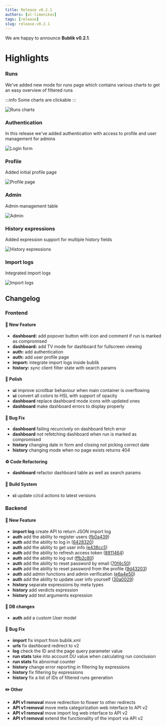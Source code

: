 ```yaml
---
title: Release v0.2.1
authors: [ol-limonikas]
tags: [release]
slug: release-v0.2.1
---
```


We are happy to announce **Bublik v0.2.1**.

<!--truncate-->

# Highlights

### Runs

We've added new mode for runs page which contains various charts to get an easy overview of filtered runs

:::info
Some charts are clickable
:::

![Runs charts](./img/runs-charts.png)

### Authentication

In this release we've added authentication with access to profile and user management for admins

![Login form](./img/auth.png)

### Profile

Added initial profile page

![Profile page](./img/profile.png)

### Admin

Admin management table

![Admin](./img/admin-users.png)

### History expressions

Added expression support for multiple history fields

![History expressions](./img/history-fields.png)

### Import logs

Integrated import logs

![Import logs](./img/import-logs.png)

## Changelog

### Frontend

#### 🚀 New Feature

- **dashboard:** add popover button with icon and comment if run is marked as compromised
- **dashboard:** add TV mode for dashboard for fullscreen viewing
- **auth:** add authentication
- **auth:** add user profile page
- **import:** integrate import logs inside bublik
- **history:** sync client filter state with search params

#### 💅 Polish

- **ui** improve scrollbar behaviour when main container is overflowing
- **ui** convert all colors to HSL with support of opacity
- **dashboard** replace dashboard mode icons with updated ones
- **dashboard** make dashboard errors to display properly

#### 🐛 Bug Fix

- **dashboard** failing recurcively on dashboard fetch error
- **dashboard** not refetching dashboard when run is marked as compromised
- **history** changing date in form and closing not picking correct date
- **history** changing mode when no page exists returns 404

#### ♻ Code Refactoring

- **dashboard** refactor dashboard table as well as search params

#### 👷‍ Build System

- **ci** update ci/cd actions to latest versions

### Backend

#### 🚀 New Feature

- **import log** create API to return JSON import log
- **auth** add the ability to register users ([fb0a439](https://github.com/ts-factory/bublik/commit/fb0a4390ae22e4b6cdbcd3d29f89ea467a542195))
- **auth** add the ability to log in ([6428320](https://github.com/ts-factory/bublik/commit/6428320b4517603bd4f49e151658748a5d9a1f28))
- **auth** add the ability to get user info ([e438cc5](https://github.com/ts-factory/bublik/commit/e438cc5950966a8265a484a93c890e056a9ec643))
- **auth** add the ability to refresh access token ([8911464](https://github.com/ts-factory/bublik/commit/891146419ec10df9777147ec581b05f502fbc0d0))
- **auth** add the ability to log out ([ffb2c80](https://github.com/ts-factory/bublik/commit/ffb2c80079020347fc649ea9df633fa78cb82730))
- **auth** add the ability to reset password by email ([70f4c50](https://github.com/ts-factory/bublik/commit/70f4c50baf99ec8cc1bf226185216cfb064ea6c3))
- **auth** add the ability to reset password from the profile ([9d43203](https://github.com/ts-factory/bublik/commit/9d43203d9163536d56331ae982edb807725f0aff))
- **auth** add admin functions and admin verification ([e6a4e50](https://github.com/ts-factory/bublik/commit/e6a4e50d2ca8371d0225b5473fe54d60c6048cda))
- **auth** add the ability to update user info yourself ([30a0029](https://github.com/ts-factory/bublik/commit/30a0029ec585e57e159d77ae9bb2750d84271e9c))
- **history** separate expressions by meta types
- **history** add verdicts expression
- **history** add test arguments expression

#### 💾 DB changes

- **auth** add a custom User model

#### 🐛 Bug Fix

- **import** fix import from bublik.xml
- **urls** fix dashboard redirect to v2
- **log** check the ID and the page query parameter value
- **run stats** take into account DU value when calculating run conclusion
- **run stats** fix abnormal counter
- **history** change error reporting in filtering by expressions
- **history** fix filtering by expressions
- **history** fix a list of IDs of filtered runs generation

#### ✏️ Other

- **API v1 removal** move redirection to flower to other redirects
- **API v1 removal** move meta categorization web interface to API v2
- **API v1 removal** move import log web interface to API v2
- **API v1 removal** extend the functionality of the import via API v2
